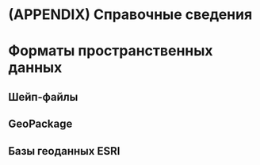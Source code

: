 # (APPENDIX) Справочные сведения {-}

# Форматы пространственных данных {#manual-catalog}

## Шейп-файлы {#manual-dataformats-shapefile}

## GeoPackage

## Базы геоданных ESRI